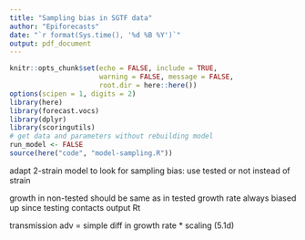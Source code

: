 ```yaml
---
title: "Sampling bias in SGTF data"
author: "Epiforecasts"
date: "`r format(Sys.time(), '%d %B %Y')`"
output: pdf_document
---
```


```r
knitr::opts_chunk$set(echo = FALSE, include = TRUE, 
                      warning = FALSE, message = FALSE,
                      root.dir = here::here())
options(scipen = 1, digits = 2)
library(here)
library(forecast.vocs)
library(dplyr)
library(scoringutils)
# get data and parameters without rebuilding model
run_model <- FALSE
source(here("code", "model-sampling.R"))
```
adapt 2-strain model to look for sampling bias:
use tested or not instead of strain

growth in non-tested should be same as in tested
growth rate always biased up since testing contacts
output Rt


transmission adv = simple diff in growth rate * scaling (5.1d)
